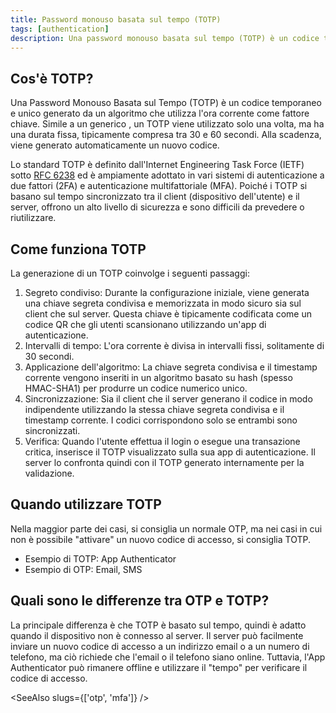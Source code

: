 ```yaml
---
title: Password monouso basata sul tempo (TOTP)
tags: [authentication]
description: Una password monouso basata sul tempo (TOTP) è un codice temporaneo e unico generato da un algoritmo che utilizza l'ora corrente come fattore chiave.
---
```


## Cos'è TOTP?

Una Password Monouso Basata sul Tempo (TOTP) è un codice temporaneo e unico generato da un algoritmo che utilizza l'ora corrente come fattore chiave. Simile a un generico <Ref slug="otp" />, un TOTP viene utilizzato solo una volta, ma ha una durata fissa, tipicamente compresa tra 30 e 60 secondi. Alla scadenza, viene generato automaticamente un nuovo codice.

Lo standard TOTP è definito dall'Internet Engineering Task Force (IETF) sotto [RFC 6238](https://datatracker.ietf.org/doc/html/rfc6238) ed è ampiamente adottato in vari sistemi di autenticazione a due fattori (2FA) e autenticazione multifattoriale (MFA). Poiché i TOTP si basano sul tempo sincronizzato tra il client (dispositivo dell'utente) e il server, offrono un alto livello di sicurezza e sono difficili da prevedere o riutilizzare.

## Come funziona TOTP

La generazione di un TOTP coinvolge i seguenti passaggi:

1. Segreto condiviso: Durante la configurazione iniziale, viene generata una chiave segreta condivisa e memorizzata in modo sicuro sia sul client che sul server. Questa chiave è tipicamente codificata come un codice QR che gli utenti scansionano utilizzando un'app di autenticazione.
2. Intervalli di tempo: L'ora corrente è divisa in intervalli fissi, solitamente di 30 secondi.
3. Applicazione dell'algoritmo: La chiave segreta condivisa e il timestamp corrente vengono inseriti in un algoritmo basato su hash (spesso HMAC-SHA1) per produrre un codice numerico unico.
4. Sincronizzazione: Sia il client che il server generano il codice in modo indipendente utilizzando la stessa chiave segreta condivisa e il timestamp corrente. I codici corrispondono solo se entrambi sono sincronizzati.
5. Verifica: Quando l'utente effettua il login o esegue una transazione critica, inserisce il TOTP visualizzato sulla sua app di autenticazione. Il server lo confronta quindi con il TOTP generato internamente per la validazione.

## Quando utilizzare TOTP

Nella maggior parte dei casi, si consiglia un normale OTP, ma nei casi in cui non è possibile "attivare" un nuovo codice di accesso, si consiglia TOTP.

- Esempio di TOTP: App Authenticator
- Esempio di OTP: Email, SMS

## Quali sono le differenze tra OTP e TOTP?

La principale differenza è che TOTP è basato sul tempo, quindi è adatto quando il dispositivo non è connesso al server. Il server può facilmente inviare un nuovo codice di accesso a un indirizzo email o a un numero di telefono, ma ciò richiede che l'email o il telefono siano online. Tuttavia, l'App Authenticator può rimanere offline e utilizzare il "tempo" per verificare il codice di accesso.

<SeeAlso slugs={['otp', 'mfa']} />